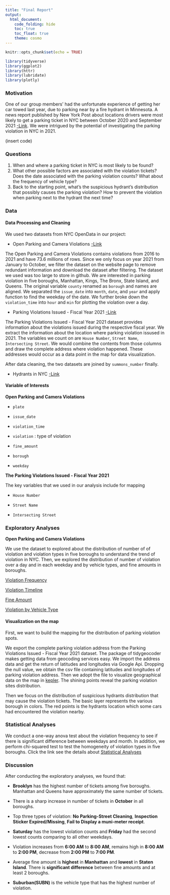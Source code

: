 ```yaml
---
title: "Final Report"
output: 
  html_document:
    code_folding: hide
    toc: true
    toc_float: true
    theme: cosmo
---
```


```r
knitr::opts_chunk$set(echo = TRUE)

library(tidyverse)
library(ggplot2)
library(httr)
library(lubridate)
library(plotly)

```

### Motivation
One of our group members' had the unfortunate experience of getting her car towed last year, due to parking near by a fire hydrant in Minnesota. A news report published by New York Post about locations drivers were most likely to get a parking ticket in NYC between October 2020 and September 2021 [-Link]( https://nypost.com/2021/11/18/these-are-the-worst-nyc-streets-for-getting-a-parking-ticket/). We were intrigued by the potential of investigating the parking violation in NYC in 2021. 

(insert code)

### Questions
1. When and where a parking ticket in NYC is most likely to be found?
2. What other possible factors are associated with the violation tickets? Does the date associated with the parking violation counts? What about the frequency of vehicle type? 
3. Back to the starting point, what's the suspicious hydrant's distribution that possibly causes the parking violation? How to prevent the violation when parking next to the hydrant the next time?


### Data

#### Data Processing and Cleaning
We used two datasets from NYC OpenData in our project:

* Open Parking and Camera Violations 
[-Link](https://data.cityofnewyork.us/City-Government/Open-Parking-and-Camera-Violations/nc67-uf89)

The Open Parking and Camera Violations contains violations from 2016 to 2021 and have 73.6 millions of rows. Since we only focus on year 2021 from January to October, we filter the dataset on the website page to remove redundant information and download the dataset after filtering. The dataset we used was too large to store in github. We are interested in parking violation in five boroughs, Manhattan, Kings, The Bronx, State Island, and Queens. The original variable `county` renamed as `borough` and names are aligned. We separated the `issue_date` into `month`, `date`, and `year` and apply function to find the weekday of the date. We further broke down the `violation_time` into `hour` and `min` for plotting the violation over a day.


* Parking Violations Issued - Fiscal Year 2021
[-Link](https://data.cityofnewyork.us/City-Government/Parking-Violations-Issued-Fiscal-Year-2021/kvfd-bves)

The Parking Violations Issued - Fiscal Year 2021 dataset provides information about the violations issued during the respective fiscal year. We extract the information about the location where parking violation issused in 2021. The variables we count on are `House Number`, `Street Name`, `Intersecting Street`. We would combine the contents from those columns and draw the complete address where violation happened. These addresses would occur as a data point in the map for data visualization. 

After data cleaning, the two datasets are joined by `summons_number` finally.

* Hydrants in NYC
[-Link](https://data.cityofnewyork.us/Environment/NYCDEP-Citywide-Hydrants/6pui-xhxz)


#### Variable of Interests

__Open Parking and Camera Violations__

* `plate`

* `issue_date`

* `violation_time`

* `violation` : type of violation

* `fine_amount`

* `borough`

* `weekday`

__The Parking Violations Issued - Fiscal Year 2021__

The key variables that we used in our analysis include for mapping

* `House Number`

* `Street Name`

* `Intersecting Street` 


### Exploratory Analyses

**Open Parking and Camera Violations**

We use the dataset to explored about the distribution of number of of violation and violation types in five boroughs to understand the trend of violation in NYC. Then, we explored the distribution of number of violation over a day and in each weekday and by vehicle types, and fine amounts in boroughs.

[Violation Frequency](frequencyI.html)

[Violation Timeline](timeline-part.html)

[Fine Amount](fines.html)

[Violation by Vehicle Type](vehicle.html)

#### Visualization on the map
First, we want to build the mapping for the distribution of parking violation spots.  

We export the complete parking violation address from the Parking Violations Issued - Fiscal Year 2021 dataset. The package of tidygeocoder makes getting data from geocoding services easy. We import the address data and get the return of latitudes and longitudes via Google Api. Dropping the null value, we obtain the csv file containing latitudes and longitudes of parking violation address. Then we adopt the file to visualize geographical data on the map in [kepler](https://kepler.gl/). The shining points reveal the parking violation sites distribution.

Then we focus on the distribution of suspicious hydrants distribution that may cause the violation tickets. The basic layer represents the various borough in colors. The red points is the hydrants location which some cars had encountered the violation nearby.

### Statistical Analyses
We conduct a one-way anova test about the violation frequency to see if there is significant difference between weekdays and month. In addition, we perform chi-squared test to test the homogeneity of violation types in five boroughs. Click the link see the details about [Statistical Analyses](statistical-analysis.html)

### Discussion

After conducting the exploratory analyses, we found that:

* **Brooklyn** has the highest number of tickets among five boroughs. Manhattan and Queens have approximately the same number of tickets. 

* There is a sharp increase in number of tickets in **October** in all boroughs. 

* Top three types of violation: **No Parking-Street Cleaning**, **Inspection Sticker Expired/Missing**, **Fail to Display a muni-meter receipt**.

* **Saturday** has the lowest violation counts and **Friday** had the second lowest counts comparing to all other weekdays.

* Violation increases from **6:00 AM** to **8:00 AM**, remains high in **8:00 AM** to **2:00 PM**, decrease from **2:00 PM** to **7:00 PM**.

* Average fine amount is **highest** in **Manhattan** and **lowest** in **Staten Island**. There is **significant difference** between fine amounts and at least 2 boroughs.

* **Suburban(SUBN)** is the vehicle type that has the highest number of violation.

